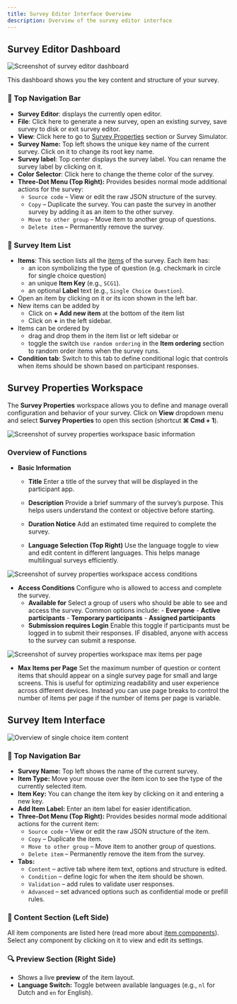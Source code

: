 ```yaml
---
title: Survey Editor Interface Overview
description: Overview of the survey editor interface
---
```


## Survey Editor Dashboard

![Screenshot of survey editor dashboard](../images/dashboardEditor.png)

This dashboard shows you the key content and structure of your survey.

### 🧭 Top Navigation Bar
- **Survey Editor**: displays the currently open editor.
- **File**: Click here to generate a new survey, open an existing survey, save survey to disk or exit survey editor.
- **View**: Click here to go to [Survey Properties](/docs/survey-editor/basics/editor-overview#survey-properties-workspace) section or Survey Simulator.
- **Survey Name:** Top left shows the unique key name of the current survey. Click on it to change its root key name.
- **Survey label**: Top center displays the survey label. You can rename the survey label by clicking on it.
- **Color Selector**: Click here to change the theme color of the survey.
- **Three-Dot Menu (Top Right):** Provides besides normal mode additional actions for the survey:
    - `Source code` – View or edit the raw JSON structure of the survey.
    - `Copy` – Duplicate the survey. You can paste the survey in another survey by adding it as an item to the other survey.
    - `Move to other group` – Move item to another group of questions.
    - `Delete item` – Permanently remove the survey.


### 📝 Survey Item List
- **Items**: This section lists all the [items](/docs/survey-editor/basics/item-structure/survey-items) of the survey. Each item has:
    - an icon symbolizing the type of question (e.g. checkmark in circle for single choice question)
    - an unique **Item Key** (e.g., `SCG1`).
    - an optional **Label** text (e.g., `Single Choice Question`).
- Open an item by clicking on it or its icon shown in the left bar.
- New items can be added by
    - Click on **+ Add new item** at the bottom of the item list
    - Click on **+** in the left sidebar.
- Items can be ordered by
    - drag and drop them in the item list or left sidebar or
    - toggle the switch `Use random ordering` in the **Item ordering** section to random order items when the survey runs.
- **Condition tab**: Switch to this tab to define conditional logic that controls when items should be shown based on participant responses.


## Survey Properties Workspace

The **Survey Properties** workspace allows you to define and manage overall configuration and behavior of your survey.
Click on **View** dropdown menu and select **Survey Properties** to open this section (shortcut **⌘ Cmd + 1**).

![Screenshot of survey properties workspace basic information](../images/surveyPropertiesBasic.png)

### Overview of Functions

- **Basic Information**
  - **Title**
    Enter a title of the survey that will be displayed in the participant app.

  - **Description**
    Provide a brief summary of the survey’s purpose. This helps users understand the context or objective before starting.

  - **Duration Notice**
    Add an estimated time required to complete the survey.

  - **Language Selection (Top Right)**
    Use the language toggle to view and edit content in different languages. This helps manage multilingual surveys efficiently.


![Screenshot of survey properties workspace access conditions](../images/surveyPropertiesAccess.png)

- **Access Conditions**
  Configure who is allowed to access and complete the survey.
  - **Available for**
    Select a group of users who should be able to see and access the survey. Common options include:
        - **Everyone**
        - **Active participants**
        - **Temporary participants**
        - **Assigned participants**
  - **Submission requires Login**
    Enable this toggle if participants must be logged in to submit their responses. IF disabled, anyone with access to the survey can submit a response.

![Screenshot of survey properties workspace max items per page](../images/surveyPropertiesMaxItems.png)

- **Max Items per Page**
  Set the maximum number of question or content items that should appear on a single survey page for small and large screens.
  This is useful for optimizing readability and user experience across different devices.
  Instead you can use page breaks to control the number of items per page if the number of items per page is variable.


## Survey Item Interface

![Overview of single choice item content](../images/overviewSinglechoice.png)

### 🧭 Top Navigation Bar

- **Survey Name:** Top left shows the name of the current survey.
- **Item Type:** Move your mouse over the item icon to see the type of the currently selected item.
- **Item Key:** You can change the item key by clicking on it and entering a new key.
- **Add Item Label:** Enter an item label for easier identification.
- **Three-Dot Menu (Top Right):** Provides besides normal mode additional actions for the current item:
    - `Source code` – View or edit the raw JSON structure of the item.
    - `Copy` – Duplicate the item.
    - `Move to other group` – Move item to another group of questions.
    - `Delete item` – Permanently remove the item from the survey.
- **Tabs:**
    - `Content` – active tab where item text, options and structure is edited.
    - `Condition` – define logic for when the item should be shown.
    - `Validation` – add rules to validate user responses.
    - `Advanced` – set advanced options such as confidential mode or prefill rules.

### 📝 Content Section (Left Side)

All item components are listed here (read more about [item components](/docs/survey-editor/basics/item-structure#survey-item-structure-and-functions)). Select any component by clicking on it to view and edit its settings.

### 🔍 Preview Section (Right Side)

- Shows a live **preview** of the item layout.
- **Language Switch:** Toggle between available languages (e.g., `nl` for Dutch and `en` for English).




